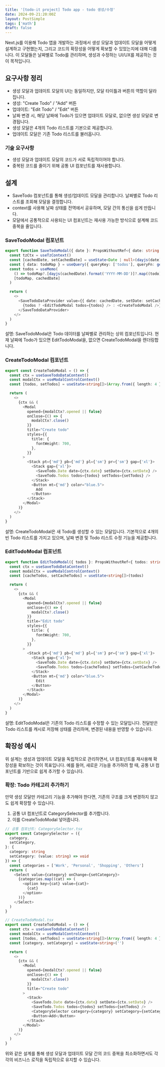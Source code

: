 ```yaml
---
title: '[todo-it project] Todo app - todo 생성/수정'
date: 2024-09-21:20:00Z
layout: PostSimple
tags: ['math']
draft: false
---
```


Next.js를 이용해 Todo 앱을 개발하는 과정에서 생성 모달과 업데이트 모달을 어떻게 설계하고 구현했는지, 그리고 코드의 확장성을 어떻게 확보할 수 있었는지에 대해 다룹니다. 이 모달들은 날짜별로 Todo를 관리하며, 생성과 수정하는 UI/UX를 제공하는 것이 목적입니다.

## 요구사항 정리

- 생성 모달과 업데이트 모달의 UI는 동일하지만, 모달 타이틀과 버튼의 역할이 달라집니다.
- 생성: "Create Todo" / "Add" 버튼
- 업데이트: "Edit Todo" / "Edit" 버튼
- 날짜 변경 시, 해당 날짜에 Todo가 있으면 업데이트 모달로, 없으면 생성 모달로 변경됩니다.
- 생성 모달은 4개의 Todo 리스트를 기본으로 제공합니다.
- 업데이트 모달은 기존 Todo 리스트를 불러옵니다.

### 기술 요구사항

- 생성 모달과 업데이트 모달의 코드가 서로 독립적이어야 합니다.
- 중복된 코드를 줄이기 위해 공통 UI 컴포넌트를 재사용합니다.

## 설계

- SaveTodo 컴포넌트를 통해 생성/업데이트 모달을 관리합니다. 날짜별로 Todo 리스트를 조회해 모달을 결정합니다.
- context를 사용해 날짜 상태를 전역에서 공유하며, 모달 간의 통신을 쉽게 만듭니다.
- 모달에서 공통적으로 사용되는 UI 컴포넌트는 재사용 가능한 방식으로 설계해 코드 중복을 줄입니다.

### SaveTodoModal 컴포넌트

```typescript
export function SaveTodoModal({ date }: PropsWithoutRef<{ date: string }>) {
  const tzCtx = useTzContext()
  const [cachedDate, setCachedDate] = useState<Date | null>(dayjs(date).toDate())
  const { data: todoMap } = useQuery({ queryKey: ['todos'], queryFn: getTodos(tzCtx?.tz) })
  const todos = useMemo(
    () => todoMap?.[dayjs(cachedDate).format('YYYY-MM-DD')]?.map((todo) => todo.description),
    [todoMap, cachedDate]
  )

  return (
    <>
      <SaveTodoDataProvider value={{ date: cachedDate, setDate: setCachedDate }}>
        {todos ? <EditTodoModal todos={todos} /> : <CreateTodoModal />}
      </SaveTodoDataProvider>
    </>
  )
}
```

설명:
SaveTodoModal은 Todo 데이터를 날짜별로 관리하는 상위 컴포넌트입니다. 현재 날짜에 Todo가 있으면 EditTodoModal을, 없으면 CreateTodoModal을 렌더링합니다.

### CreateTodoModal 컴포넌트

```typescript
export const CreateTodoModal = () => {
  const ctx = useSaveTodoDataContext()
  const modalCtx = useModalControlContext()
  const [todos, setTodos] = useState<string[]>(Array.from({ length: 4 }, () => ''))

  return (
    <>
      {ctx && (
        <Modal
          opened={modalCtx?.opened || false}
          onClose={() => {
            modalCtx?.close()
          }}
          title="Create todo"
          styles={{
            title: {
              fontWeight: 700,
            },
          }}
        >
          <Stack pt={'md'} pb={'md'} pl={'sm'} pr={'sm'} gap={'xl'}>
            <Stack gap={'xl'}>
              <SaveTodo.Date date={ctx.date} setDate={ctx.setDate} />
              <SaveTodo.Todos todos={todos} setTodos={setTodos} />
            </Stack>
            <Button mt={'md'} color="blue.5">
              Add
            </Button>
          </Stack>
        </Modal>
      )}
    </>
  )
}
```

설명:
CreateTodoModal은 새 Todo를 생성할 수 있는 모달입니다. 기본적으로 4개의 빈 Todo 리스트를 가지고 있으며, 날짜 변경 및 Todo 리스트 수정 기능을 제공합니다.

### EditTodoModal 컴포넌트

```typescript
export function EditTodoModal({ todos }: PropsWithoutRef<{ todos: string[] }>) {
  const ctx = useSaveTodoDataContext()
  const modalCtx = useModalControlContext()
  const [cacheTodos, setCacheTodos] = useState<string[]>(todos)

  return (
    <>
      {ctx && (
        <Modal
          opened={modalCtx?.opened || false}
          onClose={() => {
            modalCtx?.close()
          }}
          title="Edit todo"
          styles={{
            title: {
              fontWeight: 700,
            },
          }}
        >
          <Stack pt={'md'} pb={'md'} pl={'sm'} pr={'sm'} gap={'xl'}>
            <Stack gap={'xl'}>
              <SaveTodo.Date date={ctx.date} setDate={ctx.setDate} />
              <SaveTodo.Todos todos={cacheTodos} setTodos={setCacheTodos} />
            </Stack>
            <Button mt={'md'} color="blue.5">
              Edit
            </Button>
          </Stack>
        </Modal>
      )}
    </>
  )
}
```

설명:
EditTodoModal은 기존의 Todo 리스트를 수정할 수 있는 모달입니다. 전달받은 Todo 리스트를 캐시로 저장해 상태를 관리하며, 변경된 내용을 반영할 수 있습니다.

## 확장성 예시

위 설계는 생성과 업데이트 모달을 독립적으로 관리하면서, UI 컴포넌트를 재사용해 확장성을 확보하는 것이 목표입니다. 예를 들어, 새로운 기능을 추가하려 할 때, 공통 UI 컴포넌트를 기반으로 쉽게 추가할 수 있습니다.

### 확장: Todo 카테고리 추가하기

만약 생성 모달만 카테고리 기능을 추가해야 한다면, 기존의 구조를 크게 변경하지 않고도 쉽게 확장할 수 있습니다.

1. 공통 UI 컴포넌트로 CategorySelector를 추가합니다.
2. 이를 CreateTodoModal 넣어줍니다.

```typescript
// 공통 컴포넌트: CategorySelector.tsx
export const CategorySelector = ({
  category,
  setCategory,
}: {
  category: string
  setCategory: (value: string) => void
}) => {
  const categories = ['Work', 'Personal', 'Shopping', 'Others']
  return (
    <Select value={category} onChange={setCategory}>
      {categories.map((cat) => (
        <option key={cat} value={cat}>
          {cat}
        </option>
      ))}
    </Select>
  )
}
```

```typescript
// CreateTodoModal.tsx
export const CreateTodoModal = () => {
  const ctx = useSaveTodoDataContext()
  const modalCtx = useModalControlContext()
  const [todos, setTodos] = useState<string[]>(Array.from({ length: 4 }, () => ''))
  const [category, setCategory] = useState<string>('')

  return (
    <>
      {ctx && (
        <Modal
          opened={modalCtx?.opened || false}
          onClose={() => {
            modalCtx?.close()
          }}
          title="Create todo"
        >
          <Stack>
            <SaveTodo.Date date={ctx.date} setDate={ctx.setDate} />
            <SaveTodo.Todos todos={todos} setTodos={setTodos} />
            <CategorySelector category={category} setCategory={setCategory} />
            <Button>Add</Button>
          </Stack>
        </Modal>
      )}
    </>
  )
}
```

위와 같은 설계를 통해 생성 모달과 업데이트 모달 간의 코드 중복을 최소화하면서도 각각의 비즈니스 로직을 독립적으로 유지할 수 있습니다.
